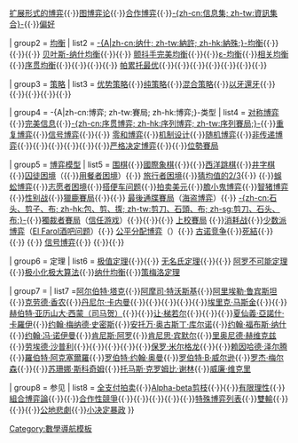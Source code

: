 {{Navbox
| name = 博弈论
| title=[[博弈论|-{A|zh-cn:博弈论; zh-tw:賽局理論; zh-hk:博弈論;}-]]专题
| style = text-align:left; 
| groupstyle = width:11%;text-align:center;
| group1 = 定义
| list1 = [[正则形式的博弈]]{{·}}[[扩展形式的博弈]]{{·}}[[图博弈论]]{{·}}[[合作博弈]]{{·}}[[信息集 (博弈论)|-{zh-cn:信息集; zh-tw:資訊集合}-]]{{·}}[[偏好 (經濟學)|偏好]]

| group2 = [[經濟均衡|均衡]]{{tsl|en|Solution concept|对解概念|概念}}
| list2 = [[纳什均衡|-{A|zh-cn:纳什;  zh-tw:納許; zh-hk:納殊;}-均衡]]{{·}}{{tsl|en|Strong Nash equilibrium|强纳什均衡}}{{·}}{{tsl|en|Subgame perfect equilibrium|子博弈完美均衡|子博弈均衡}}{{·}} [[贝叶斯博弈|贝叶斯-纳什均衡]]{{·}}{{tsl|en|Perfect Bayesian equilibrium|贝叶斯完美均衡}}{{·}} [[颤抖手完美均衡]]{{·}}{{tsl|en|Proper equilibrium|恰当均衡}}{{·}}[[ε-均衡]]{{·}}[[相关均衡]]{{·}}[[序贯均衡]]{{·}}{{tsl|en|Quasi-perfect equilibrium|准完美均衡}}{{·}}{{tsl|en|Evolutionarily stable strategy|进化稳定策略}}{{·}}{{tsl|en|Risk dominance|风险占优}}{{·}} [[帕累托最优]]{{·}}{{tsl|en|Self-confirming equilibrium|自我应验均衡}}{{·}}{{tsl|en|Markov perfect equilibrium|马尔可夫完美均衡}}{{·}}{{tsl|en|Mertens-stable equilibrium|默滕斯稳定均衡}}{{·}}{{tsl|en|Core (game theory)|核 (博弈论)|核}}{{·}}{{tsl|en|Shapley value|夏普利值|夏普利值}}{{·}}{{tsl|en|Potentialg ame|潜博弈|吉布斯均衡}}{{·}}{{tsl|en|Quantal response equilibrium|量子响应均衡|}}

| group3 = [[策略 (博弈論)|策略]]
| list3 = [[支配性策略|优势策略]]{{·}}[[策略 (博弈論)|纯策略]]{{·}}[[策略 (博弈論)#混合策略|混合策略]]{{·}}[[以牙還牙]]{{·}}{{tsl|en|Grim trigger|冷酷触发策略|冷酷触发策略}}{{·}}{{tsl|en|Strategy-stealing argument|策略复制论证|策略复制论证}}{{·}}{{tsl|en|Backward induction|逆向归纳法}}{{·}}{{tsl|en|Forward induction|前向归纳法}}{{·}}{{tsl|en|Markov strategy|马尔可夫策略|马尔可夫策略}} 

| group4 = -{A|zh-cn:博弈; zh-tw:賽局; zh-hk:博弈;}-类型
| list4 = [[对称博弈]]{{·}}[[完美信息]]{{·}}[[序贯博弈|-{zh-cn:序贯博弈; zh-hk:序列博弈; zh-tw:序列賽局;}-]]{{·}}[[重复博弈]]{{·}}[[信号博弈]]{{·}}{{tsl|en|Cheap talk|廉价磋商|廉价磋商}}{{·}} [[零和博弈]]{{·}}[[机制设计]]{{·}}[[随机博弈]]{{·}}[[非传递博弈]]{{·}}{{tsl|en|Global game|全局博弈|全局博弈}}{{·}}{{tsl|en|screening game|甄别博弈}}{{·}}{{tsl|en|Bargaining problem|讨价还价问题}}{{·}}{{tsl|en|n-player game|多人博弈}}{{·}}{{tsl|en|Large Poisson game|大型柏松博弈}}{{·}}[[严格决定博弈]]{{·}}{{tsl|en|Potential game|潜博弈|}}{{·}}[[位勢賽局]]

| group5 = [[賽局理論中的特殊賽局|博弈模型]]
| list5 = [[围棋]]{{·}}[[國際象棋]]{{·}}{{tsl|en|Infinite chess|无限棋}}{{·}}[[西洋跳棋]]{{·}}[[井字棋]]{{·}}[[囚徒困境]]（{{tsl|en|Optional prisoner's dilemma|可选择的囚徒博弈}}{{·}}[[用餐者困境]]）{{·}} [[旅行者困境]]{{·}}[[猜均值的2/3]]{{·}} {{link-en|协调博弈|Coordination game}}{{·}}[[蜈蚣博弈]]{{·}}[[志愿者困境]]{{·}}[[搭便车问题]]{{·}}[[拍卖美元]]{{·}}[[膽小鬼博弈]]{{·}}[[智猪博弈]]{{·}}[[性别战]]{{·}}[[獵鹿賽局]]{{·}}{{tsl|en|Matching pennies|賭便士}}{{·}} [[最後通牒賽局]]（[[海盗博弈]]）{{·}} [[石头、剪子、布|-{zh-cn:石头、剪子、布; zh-hk:包、剪、揼; zh-tw:剪刀、石頭、布; zh-sg:剪刀、石头、布;}-]]{{·}}[[獨裁者賽局]]（[[信任游戏]]）{{·}}{{tsl|en|Public goods game|公共品博弈}}{{·}}{{tsl|en|Nash Bargaining Game|纳什讨价还价问题}}{{·}} [[上校賽局]] {{·}}[[消耗战 (博弈论)|消耗战]]{{·}}[[少数派博弈]]（[[少数派博弈|El Farol酒吧问题]]）{{·}} [[公平分配博弈]]（{{tsl|en|Fair cake-cutting|切蛋糕问题|}}）{{·}} [[古诺竞争]]{{·}}[[死結 (賽局理論)|死結]]{{·}}{{tsl|en|Kuhn poker|库恩扑克|库恩扑克游戏}} {{·}}{{tsl|en|Screening Game|甄别博弈|}} {{·}} [[信号博弈]]{{·}} {{link-en|公主与怪兽游戏|Princess and monster game}}{{·}}{{tsl|en|Rendezvous problem|约会问题}}{{·}}{{tsl|en|Prisoners and hats puzzle|囚徒帽子谜题|}}

| group6 = 定理
| list6 = [[Minimax算法|极值定理]]{{·}}{{tsl|en|Purification theorem|纯化定理}}{{·}} [[无名氏定理]]{{·}}{{tsl|en|Revelation principle|显示定理}}{{·}} [[阿罗悖论|阿罗不可能定理]]{{·}}[[极小化极大算法]]{{·}}[[纳什均衡]]{{·}}[[策梅洛定理 (博弈論)|策梅洛定理]]

| group7 = {{tsl|en|List of game theorists|博弈理论家列表|关键人物}}
| list7  =[[阿尔伯特·塔克]]{{·}}[[阿摩司·特沃斯基]]{{·}}[[阿里埃勒·鲁宾斯坦]]{{·}}[[克劳德·香农]]{{·}}[[丹尼尔·卡内曼]]{{·}}{{tsl|en|David K. Levine|戴维·K·莱文}}{{·}}{{tsl|en|David M. Kreps|戴维·M·克雷普斯}}{{·}}{{tsl|en|Donald B. Gillies|唐纳德·B·吉利斯}}{{·}}{{tsl|en|Drew Fudenberg|朱·弗登博格}}{{·}}[[埃里克·马斯金]]{{·}}{{tsl|en|Harold W. Kuhn|哈罗德·W·库恩}}{{·}}[[司马贺|赫伯特·亚历山大·西蒙（司马贺）]]{{·}}{{tsl|en|Hervé Moulin|埃尔维·穆兰}}{{·}}[[让·梯若尔]]{{·}}{{tsl|en|Jean-François Mertens|让-弗朗索瓦·默滕斯}}{{·}}{{tsl|en|Jennifer Tour Chayes|珍妮弗·图尔·蔡司}}{{·}}[[夏仙義·亞諾什·卡羅伊]]{{·}}[[约翰·梅纳德·史密斯]]{{·}}[[安托万·奥古斯丁·库尔诺]]{{·}}[[约翰·福布斯·纳什]]{{·}}[[约翰·冯·诺伊曼]]{{·}}[[肯尼斯·阿罗]]{{·}}[[肯尼思·宾默尔]]{{·}}[[里奥尼德·赫维克兹]]{{·}}[[劳埃德·沙普利]]{{·}}{{tsl|en|Melvin Dresher|梅尔文·德雷希尔}}{{·}}{{tsl|en|Merrill M. Flood|梅里尔·M·弗勒德}}{{·}}{{tsl|en|Olga Bondareva|奧嘉·邦達雷娃}}{{·}}{{tsl|en|Oskar Morgenstern|奥斯卡·莫根施特恩}}{{·}}[[保罗·米尔格龙]]{{·}}{{tsl|en|Peyton Young|佩顿·杨}}{{·}}[[赖因哈德·泽尔腾]]{{·}}[[羅伯特·阿克塞爾羅]]{{·}}[[罗伯特·约翰·奥曼]]{{·}}[[罗伯特·B·威尔逊]]{{·}}[[罗杰·梅尔森]]{{·}}{{tsl|en|Samuel Bowles (economist) |塞缪尔·鲍尔斯 (经济学家)|塞缪尔·鲍尔斯}}{{·}}[[苏珊娜·斯科奇姆]]{{·}}[[托马斯·克罗姆比·谢林]]{{·}}[[威廉·维克里]]

| group8 = 参见
| list8  = [[全支付拍卖]]{{·}}[[Alpha-beta剪枝]]{{·}}{{tsl|en|Bertrand paradox (economics)|伯川德悖论}}{{·}}[[有限理性]]{{·}}[[組合博弈論]]{{·}}{{tsl|en|Confrontation analysis|对抗分析}}{{·}}[[合作性競爭]]{{·}}{{tsl|en|First-move advantage in chess|棋局中的先手优势}}{{·}}{{tsl|en|Game mechanics|博弈机制}}{{·}}{{tsl|en|Glossary of game theory|博弈论词汇表}}{{·}}{{tsl|en|List of game theorists|博弈理论家列表}}{{·}}[[賽局理論中的特殊賽局|特殊博弈列表]]{{·}}[[雙輸]]{{·}}{{tsl|en|Solving chess|国际象棋的解局策略}}{{·}}{{tsl|en|Topological game|拓扑博弈}}{{·}}[[公地悲劇]]{{·}}[[小决定暴政]]
}}<noinclude>
[[Category:數學導航模板]]
</noinclude>